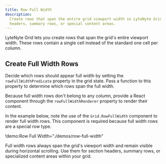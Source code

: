 ```yaml
---
title: Row Full Width
description:
  Create rows that span the entire grid viewport width in LyteNyte Grid, ideal for section
  headers, summary rows, or special content areas.
---
```


LyteNyte Grid lets you create rows that span the grid's
entire viewport width. These rows contain a single cell
instead of the standard one cell per column.

## Create Full Width Rows

Decide which rows should appear full width by setting
the `rowFullWidthPredicate` property in the grid state. Pass
a function to this property to determine which rows span the full width.

Because full width rows don't belong to any column, provide a
React component through the `rowFullWidthRenderer` property to render their content.

In the example below, note the use of the `Grid.RowFullWidth`
component to render full width rows. This component is required because
full width rows are a special row type.

!demo:Row Full Width="./demos/row-full-width"

Full width rows always span the grid's viewport width
and remain visible during horizontal scrolling. Use them for
section headers, summary rows, or specialized content areas within your grid.
